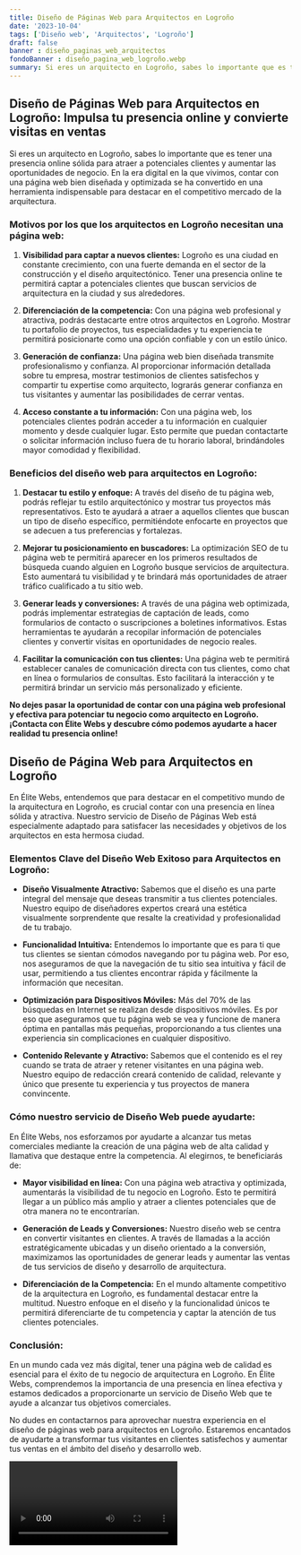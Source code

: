 ```yaml
---
title: Diseño de Páginas Web para Arquitectos en Logroño
date: '2023-10-04'
tags: ['Diseño web', 'Arquitectos', 'Logroño']
draft: false
banner : diseño_paginas_web_arquitectos
fondoBanner : diseño_pagina_web_logroño.webp
summary: Si eres un arquitecto en Logroño, sabes lo importante que es tener una presencia online sólida para atraer a potenciales clientes y aumentar las oportunidades de negocio. En la era digital en la que vivimos, contar con una página web bien diseñada y optimizada se ha convertido en una herramienta indispensable para destacar en el competitivo mercado de la arquitectura.
---
```


## **Diseño de Páginas Web para Arquitectos en Logroño: Impulsa tu presencia online y convierte visitas en ventas**

Si eres un arquitecto en Logroño, sabes lo importante que es tener una presencia online sólida para atraer a potenciales clientes y aumentar las oportunidades de negocio. En la era digital en la que vivimos, contar con una página web bien diseñada y optimizada se ha convertido en una herramienta indispensable para destacar en el competitivo mercado de la arquitectura.

### **Motivos por los que los arquitectos en Logroño necesitan una página web:**

1. **Visibilidad para captar a nuevos clientes:** Logroño es una ciudad en constante crecimiento, con una fuerte demanda en el sector de la construcción y el diseño arquitectónico. Tener una presencia online te permitirá captar a potenciales clientes que buscan servicios de arquitectura en la ciudad y sus alrededores.

2. **Diferenciación de la competencia:** Con una página web profesional y atractiva, podrás destacarte entre otros arquitectos en Logroño. Mostrar tu portafolio de proyectos, tus especialidades y tu experiencia te permitirá posicionarte como una opción confiable y con un estilo único.

3. **Generación de confianza:** Una página web bien diseñada transmite profesionalismo y confianza. Al proporcionar información detallada sobre tu empresa, mostrar testimonios de clientes satisfechos y compartir tu expertise como arquitecto, lograrás generar confianza en tus visitantes y aumentar las posibilidades de cerrar ventas.

4. **Acceso constante a tu información:** Con una página web, los potenciales clientes podrán acceder a tu información en cualquier momento y desde cualquier lugar. Esto permite que puedan contactarte o solicitar información incluso fuera de tu horario laboral, brindándoles mayor comodidad y flexibilidad.

### **Beneficios del diseño web para arquitectos en Logroño:**

1. **Destacar tu estilo y enfoque:** A través del diseño de tu página web, podrás reflejar tu estilo arquitectónico y mostrar tus proyectos más representativos. Esto te ayudará a atraer a aquellos clientes que buscan un tipo de diseño específico, permitiéndote enfocarte en proyectos que se adecuen a tus preferencias y fortalezas.

2. **Mejorar tu posicionamiento en buscadores:** La optimización SEO de tu página web te permitirá aparecer en los primeros resultados de búsqueda cuando alguien en Logroño busque servicios de arquitectura. Esto aumentará tu visibilidad y te brindará más oportunidades de atraer tráfico cualificado a tu sitio web.

3. **Generar leads y conversiones:** A través de una página web optimizada, podrás implementar estrategias de captación de leads, como formularios de contacto o suscripciones a boletines informativos. Estas herramientas te ayudarán a recopilar información de potenciales clientes y convertir visitas en oportunidades de negocio reales.

4. **Facilitar la comunicación con tus clientes:** Una página web te permitirá establecer canales de comunicación directa con tus clientes, como chat en línea o formularios de consultas. Esto facilitará la interacción y te permitirá brindar un servicio más personalizado y eficiente.

**No dejes pasar la oportunidad de contar con una página web profesional y efectiva para potenciar tu negocio como arquitecto en Logroño. ¡Contacta con Élite Webs y descubre cómo podemos ayudarte a hacer realidad tu presencia online!**

<GifSeo />

<Cta />

## Diseño de Página Web para Arquitectos en Logroño

En Élite Webs, entendemos que para destacar en el competitivo mundo de la arquitectura en Logroño, es crucial contar con una presencia en línea sólida y atractiva. Nuestro servicio de Diseño de Páginas Web está especialmente adaptado para satisfacer las necesidades y objetivos de los arquitectos en esta hermosa ciudad.

### Elementos Clave del Diseño Web Exitoso para Arquitectos en Logroño:

- **Diseño Visualmente Atractivo:** Sabemos que el diseño es una parte integral del mensaje que deseas transmitir a tus clientes potenciales. Nuestro equipo de diseñadores expertos creará una estética visualmente sorprendente que resalte la creatividad y profesionalidad de tu trabajo.

- **Funcionalidad Intuitiva:** Entendemos lo importante que es para ti que tus clientes se sientan cómodos navegando por tu página web. Por eso, nos aseguramos de que la navegación de tu sitio sea intuitiva y fácil de usar, permitiendo a tus clientes encontrar rápida y fácilmente la información que necesitan.

- **Optimización para Dispositivos Móviles:** Más del 70% de las búsquedas en Internet se realizan desde dispositivos móviles. Es por eso que aseguramos que tu página web se vea y funcione de manera óptima en pantallas más pequeñas, proporcionando a tus clientes una experiencia sin complicaciones en cualquier dispositivo.

- **Contenido Relevante y Atractivo:** Sabemos que el contenido es el rey cuando se trata de atraer y retener visitantes en una página web. Nuestro equipo de redacción creará contenido de calidad, relevante y único que presente tu experiencia y tus proyectos de manera convincente.

### Cómo nuestro servicio de Diseño Web puede ayudarte:

En Élite Webs, nos esforzamos por ayudarte a alcanzar tus metas comerciales mediante la creación de una página web de alta calidad y llamativa que destaque entre la competencia. Al elegirnos, te beneficiarás de:

- **Mayor visibilidad en línea:** Con una página web atractiva y optimizada, aumentarás la visibilidad de tu negocio en Logroño. Esto te permitirá llegar a un público más amplio y atraer a clientes potenciales que de otra manera no te encontrarían.

- **Generación de Leads y Conversiones:** Nuestro diseño web se centra en convertir visitantes en clientes. A través de llamadas a la acción estratégicamente ubicadas y un diseño orientado a la conversión, maximizamos las oportunidades de generar leads y aumentar las ventas de tus servicios de diseño y desarrollo de arquitectura.

- **Diferenciación de la Competencia:** En el mundo altamente competitivo de la arquitectura en Logroño, es fundamental destacar entre la multitud. Nuestro enfoque en el diseño y la funcionalidad únicos te permitirá diferenciarte de tu competencia y captar la atención de tus clientes potenciales.

### Conclusión:

En un mundo cada vez más digital, tener una página web de calidad es esencial para el éxito de tu negocio de arquitectura en Logroño. En Élite Webs, comprendemos la importancia de una presencia en línea efectiva y estamos dedicados a proporcionarte un servicio de Diseño Web que te ayude a alcanzar tus objetivos comerciales.

No dudes en contactarnos para aprovechar nuestra experiencia en el diseño de páginas web para arquitectos en Logroño. Estaremos encantados de ayudarte a transformar tus visitantes en clientes satisfechos y aumentar tus ventas en el ámbito del diseño y desarrollo web.

<Video />

<CtaBot job='Arquitectos' city='Logroño'/>

<Gmaps query='Logroño+españa+maps' />